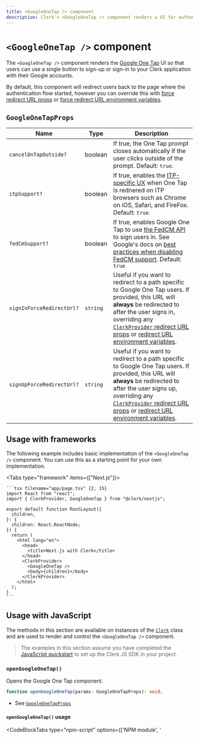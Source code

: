 ```yaml
---
title: <GoogleOneTap /> component
description: Clerk's <GoogleOneTap /> component renders a UI for authenticating users with Google's One Tap API.
---
```


# `<GoogleOneTap />` component

The `<GoogleOneTap />` component renders the [Google One Tap](https://developers.google.com/identity/gsi/web/guides/features) UI so that users can use a single button to sign-up or sign-in to your Clerk application with their Google accounts.

By default, this component will redirect users back to the page where the authentication flow started, however you can override this with [force redirect URL props](#google-one-tap-props) or [force redirect URL environment variables](/docs/deployments/clerk-environment-variables#sign-in-and-sign-up-redirects).

## `GoogleOneTapProps`

| Name | Type | Description |
| --- | --- | --- |
| `cancelOnTapOutside?` | boolean | If true, the One Tap prompt closes automatically if the user clicks outside of the prompt. Default: `true`. |
| `itpSupport?` | boolean | If true, enables the [ITP-specific UX](https://developers.google.com/identity/gsi/web/guides/itp) when One Tap is rednered on ITP browsers such as Chrome on iOS, Safari, and FireFox. Default: `true`. |
| `fedCmSupport?` | boolean | If true, enables Google One Tap to use [the FedCM API](https://developers.google.com/privacy-sandbox/3pcd/fedcm) to sign users in. See Google's docs on [best practices when disabling FedCM support](https://developers.google.com/identity/gsi/web/guides/display-google-one-tap#do_not_cover_google_one_tap). Default: `true` |
| `signInForceRedirectUrl?` | `string` | Useful if you want to redirect to a path specific to Google One Tap users. If provided, this URL will **always** be redirected to after the user signs in, overriding any [`ClerkProvider` redirect URL props](/docs/components/clerk-provider#properties) or [redirect URL environment variables](/docs/deployments/clerk-environment-variables#sign-in-and-sign-up-redirects). |
| `signUpForceRedirectUrl?` | `string` | Useful if you want to redirect to a path specific to Google One Tap users. If provided, this URL will **always** be redirected to after the user signs up, overriding any [`ClerkProvider` redirect URL props](/docs/components/clerk-provider#properties) or [redirect URL environment variables](/docs/deployments/clerk-environment-variables#sign-in-and-sign-up-redirects). |

## Usage with frameworks

The following example includes basic implementation of the `<GoogleOneTap />` component. You can use this as a starting point for your own implementation.

<Tabs type="framework" items={["Next.js"]}>
  <Tab>

    ```tsx filename="app/page.tsx" {2, 15}
    import React from "react";
    import { ClerkProvider, GoogleOneTap } from "@clerk/nextjs";

    export default function RootLayout({
      children,
    }: {
      children: React.ReactNode;
    }) {
      return (
        <html lang="en">
          <head>
            <title>Next.js with Clerk</title>
          </head>
          <ClerkProvider>
            <GoogleOneTap />
            <body>{children}</body>
          </ClerkProvider>
        </html>
      );
    }
    ```
  </Tab>
</Tabs>

## Usage with JavaScript

The methods in this section are available on instances of the [`Clerk`](/docs/references/javascript/clerk/clerk) class and are used to render and control the `<GoogleOneTap />` component.

> The examples in this section assume you have completed the [JavaScript quickstart](/docs/quickstarts/javascript) to set up the Clerk JS SDK in your project.

### `openGoogleOneTap()`

Opens the Google One Tap component.

```typescript
function openGoogleOneTap(params: GoogleOneTapProps): void;
```
- See [`GoogleOneTapProps`](#google-one-tap-props)

#### `openGoogleOneTap()` usage

<CodeBlockTabs type="npm-script" options={['NPM module', '<script>']}>
  ```js filename="index.js" {7-12}
  import { Clerk } from '@clerk/clerk-js';

  // Initialize Clerk with your Clerk publishable key
  const clerk = new Clerk('{{pub_key}}');
  await clerk.load();
  
  const params = {
    cancelOnTapOutside: false,
    itpSupport: false,
    fedCmSupport: false,
  };
  clerk.openGoogleOneTap(params);
  ```

  ```html filename="index.html" {14-19}
  <!-- Initialize Clerk with your
  Clerk Publishable key and Frontend API URL -->
  <script
    async
    crossorigin="anonymous"
    data-clerk-publishable-key="{{pub_key}}"
    src="https://{{fapi_url}}/npm/@clerk/clerk-js@latest/dist/clerk.browser.js"
    type="text/javascript"
  ></script>

  <script>
    window.addEventListener("load", async function () {
      await Clerk.load();
      const params = {
        cancelOnTapOutside: false,
        itpSupport: false,
        fedCmSupport: false,
      };
      Clerk.openGoogleOneTap(params);
    });
  </script>
  ```
</CodeBlockTabs>


### `closeGoogleOneTap()`

Closes the Google One Tap component.

```typescript
function closeGoogleOneTap(): void;
```

#### `closeGoogleOneTap()` usage

<CodeBlockTabs type="npm-script" options={['NPM module', '<script>']}>
  ```js filename="index.js" {7-16}
  import { Clerk } from '@clerk/clerk-js';

  // Initialize Clerk with your Clerk publishable key
  const clerk = new Clerk('{{pub_key}}');
  await clerk.load();
  
  const params = {
    cancelOnTapOutside: false,
    itpSupport: false,
    fedCmSupport: false,
  };
  clerk.openGoogleOneTap(params);

  // Do something else

  clerk.closeGoogleOneTap();
  ```

  ```html filename="index.html" {16-26}
  <!-- Add a <div id="sign-in"> element to your HTML -->
  <div id="sign-in"></div>

  <!-- Initialize Clerk with your
  Clerk Publishable key and Frontend API URL -->
  <script
    async
    crossorigin="anonymous"
    data-clerk-publishable-key="{{pub_key}}"
    src="https://{{fapi_url}}/npm/@clerk/clerk-js@latest/dist/clerk.browser.js"
    type="text/javascript"
  ></script>

  <script>
    window.addEventListener("load", async function () {
      await Clerk.load();
      const params = {
        cancelOnTapOutside: false,
        itpSupport: false,
        fedCmSupport: false,
      };
      Clerk.openGoogleOneTap(params);

      // Do something else

      Clerk.closeGoogleOneTap();
    });
  </script>
  ```
</CodeBlockTabs>

### `authenticateWithGoogleOneTap()`

Authenticates the user with a token generated from Google identity services. Also sets the user's current session to active.

```typescript
function authenticateWithGoogleOneTap(props?: AuthenticateWithGoogleOneTapParams): Promise<SignInResource | SignUpResource>;
```

#### `AuthenticateWithGoogleOneTapParams`

| Name | Type | Desciption |
| --- | --- | --- |
| `token?` | string | A Google authentication token from Google identity services. |

#### `authenticateWithGoogleOneTap()` usage

<CodeBlockTabs type="npm-script" options={['NPM module', '<script>']}>
  ```js filename="index.js" {7-15}
  import { Clerk } from '@clerk/clerk-js';

  // Initialize Clerk with your Clerk publishable key
  const clerk = new Clerk('{{pub_key}}');
  await clerk.load();

  // Optionally, you can set redirect URLs.
  const customUrls = { 
    signInUrl: '/sign-in',
    signUpUrl: '/sign-up'
  };
  // Initiate the authentication flow.
  const signInOrUp = await clerk.authenticateWithGoogleOneTap({ token: 'xxxx' })
  // Set the session as active, and handle any navigation or redirects
  await clerk.handleGoogleOneTapCallback(signInOrUp, customUrls)
  ```

  ```html filename="index.html" {14-22}
  <!-- Initialize Clerk with your
  Clerk Publishable key and Frontend API URL -->
  <script
    async
    crossorigin="anonymous"
    data-clerk-publishable-key="{{pub_key}}"
    src="https://{{fapi_url}}/npm/@clerk/clerk-js@latest/dist/clerk.browser.js"
    type="text/javascript"
  ></script>

  <script>
    window.addEventListener("load", async function () {
      await Clerk.load();
      // Optionally, you can set redirect URLs.
      const customUrls = { 
        signInUrl: '/sign-in',
        signUpUrl: '/sign-up'
      };
      // Initiate the authentication flow.
      const signInOrUp = await clerk.authenticateWithGoogleOneTap({ token: 'xxxx' })
      // Set the session as active, and handle any navigation or redirects
      await clerk.handleGoogleOneTapCallback(signInOrUp, customUrls)
    });
  </script>
  ```
</CodeBlockTabs>

### `handleGoogleOneTapCallback()`
Completes a Google One Tap redirection flow started by [`authenticateWithGoogleOneTap()`](#authenticate-with-google-one-tap). Also calls [`Clerk.setActive()`](/docs/references/javascript/clerk/session-methods#set-active) and performs a custom navigation if given a custom navigation function.

```typescript
function handleGoogleOneTapCallback(
  signInOrUp: SignInResource | SignUpResource,
  params: HandleOAuthCallbackParams,
  customNavigate?: (to: string) => Promise<unknown>
): Promise<unknown>;
```

See [`authenticateWithGoogleOneTap()` usage](#authenticate-with-google-one-tap-usage) for an example of how to use `handleGoogleOneTapCallback()`.

#### `handleGoogleOneTapCallback()` params

| Name | Type | Desciption |
| --- | --- | --- |
| `signInOrUp` | [`SignInResource`](/docs/references/javascript/sign-in/sign-in) \| [`SignUpResource`](/docs/references/javascript/sign-up/sign-up) | The `SignIn` or `SignUp` object returned from `authenticateWithGoogleOneTap()`. |
| `params` | [`HandleOAuthCallbackParams`](/docs/references/javascript/clerk/handle-navigation#handle-o-auth-callback-params) | An object containing redirect URLs. Useful if you want to set URLs specific to Google One Tap. Otherwise, consider using [environment variables](/docs/deployments/clerk-environment-variables) to set redirect URLs. |
| `customNavigate?` | `(to: string) => Promise<unknown>` | Allows you to define a custom navigation function. |
